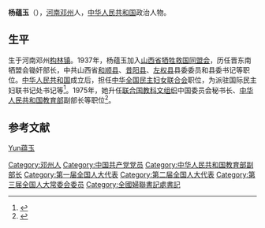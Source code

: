 '''杨蕴玉'''（{{bd|1919年|||catIdx=}}），[[河南|河南]][[邓州|邓州]]人，[[中华人民共和国|中华人民共和国]]政治人物。

== 生平 ==
生于河南邓州[[构林镇|构林镇]]。1937年，杨蕴玉加入[[山西省牺牲救国同盟会|山西省牺牲救国同盟会]]，历任晋东南牺盟会锄奸部长，中共山西省[[和顺县|和顺县]]、[[昔阳县|昔阳县]]、[[左权县|左权县]]县委委员和县委书记等职位。[[中华人民共和国|中华人民共和国]]成立后，担任[[中华全国民主妇女联合会|中华全国民主妇女联合会]]职位，为派驻国际民主妇联书记处书记等<ref>{{cite news|title=杨蕴玉|url=http://dengzhou.01ny.cn/news/wsdz/200504/679.shtml|accessdate=2011-10-02|newspaper=邓州网|deadurl=yes|archiveurl=https://web.archive.org/web/20130526163214/http://dengzhou.01ny.cn/news/wsdz/200504/679.shtml|archivedate=2013-05-26}}</ref>。1975年，她升任[[联合国教科文组织|联合国教科文组织]]中国委员会秘书长、[[中华人民共和国教育部|中华人民共和国教育部]]副部长等职位<ref>{{cite news|title=杨蕴玉|url=http://www.china.com.cn/aboutchina/zhuanti/zgfn/2008-10/13/content_16605075.htm|accessdate=2011-10-02|newspaper=中国网|archive-date=2016-03-05|archive-url=https://web.archive.org/web/20160305031025/http://www.china.com.cn/aboutchina/zhuanti/zgfn/2008-10/13/content_16605075.htm|dead-url=no}}</ref>。

== 参考文献 ==
{{reflist}}

{{中国政治人物小作品}}
{{中华全国民主妇女联合会第一届执行委员会}}
{{中华全国民主妇女联合会第二届执行委员会}}
{{中华人民共和国妇女联合会第三届执行委员会}}
{{中华全国妇女联合会第四届执行委员会}}

{{Authority control}}
{{DEFAULTSORT:Yang杨}}
[[分类:杨姓|Yun蕴玉]]
[[Category:邓州人|Category:邓州人]]
[[Category:中国共产党党员|Category:中国共产党党员]]
[[Category:中华人民共和国教育部副部长|Category:中华人民共和国教育部副部长]]
[[Category:第一届全国人大代表|Category:第一届全国人大代表]]
[[Category:第二届全国人大代表|Category:第二届全国人大代表]]
[[Category:第三届全国人大常委会委员|Category:第三届全国人大常委会委员]]
[[Category:全國婦聯書記處書記|Category:全國婦聯書記處書記]]